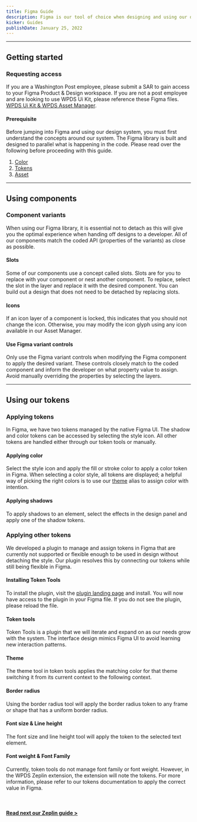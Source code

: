 ```yaml
---
title: Figma Guide
description: Figma is our tool of choice when designing and using our design system. Other design software is currently not supported, but maybe in the future.
kicker: Guides
publishDate: January 25, 2022
---
```


---

## Getting started

### Requesting access

If you are a Washington Post employee, please submit a SAR to gain access to your
Figma Product & Design workspace. If you are not a post employee and are
looking to use WPDS Ui Kit, please reference these Figma files.
[WPDS Ui Kit & WPDS Asset Manager](https://www.figma.com/@WPDS).

#### Prerequisite

Before jumping into Figma and using our design system, you must first understand the concepts around our system. The Figma library is built and designed to parallel what is happening in the code.
Please read over the following before proceeding with this guide.

1. [Color](/foundations/color)
2. [Tokens](/foundations/tokens)
3. [Asset](/foundations/assets)

---

## Using components

### Component variants

When using our Figma library, it is essential not to detach as this will
give you the optimal experience when handing off designs to a developer.
All of our components match the coded API (properties of the variants)
as close as possible.

#### Slots

Some of our components use a concept called slots. Slots are for you to
replace with your component or nest another component. To replace,
select the slot in the layer and replace it with the desired component.
You can build out a design that does not need to be detached by replacing slots.

<Container caption="This example shows available slots to replace with other local or design system components">
  <InlineImage
    width={252}
    height={285}
    maxWidth="100%"
    src="/img/guides/figma/slots.png"
  />
</Container>

#### Icons

If an icon layer of a component is locked, this indicates that you should not change the icon. Otherwise, you may modify the icon glyph using any icon available in our Asset Manager.

#### Use Figma variant controls

Only use the Figma variant controls when modifying the Figma component to apply the desired variant. These controls closely match
to the coded component and inform the developer on what property value to assign.
Avoid manually overriding the properties by selecting the layers.

<Container>
  <InlineImage
    width={318}
    height={156}
    maxWidth="100%"
    src="/img/guides/figma/component_properties.gif"
  />
</Container>

---

## Using our tokens

### Applying tokens

In Figma, we have two tokens managed by the native Figma UI.
The shadow and color tokens can be accessed by
selecting the style icon. All other tokens are handled either through our token
tools or manually.

#### Applying color

Select the style icon and apply the fill or stroke color to apply a color token in Figma.
When selecting a color style, all tokens are displayed; a helpful way
of picking the right colors is to use our [theme](/foundations/color#Themes) alias to assign color with intention.

<Container>
  <InlineImage
    width={239}
    height={322}
    maxWidth="100%"
    src="/img/guides/figma/using_theme.gif"
  />
</Container>

#### Applying shadows

To apply shadows to an element, select the effects in the design panel and apply one of the shadow tokens.

<Container>
  <InlineImage
    width={228}
    height={322}
    maxWidth="100%"
    src="/img/guides/figma/applying_shadows.gif"
  />
</Container>

### Applying other tokens

We developed a plugin to manage and assign tokens in Figma that are currently
not supported or flexible enough to be used in design without detaching the style.
Our plugin resolves this by connecting our tokens while still being flexible in Figma.

#### Installing Token Tools

To install the plugin, visit the [plugin landing page](https://www.figma.com/community/plugin/1044987008646864166/Token-Tool)
and install. You will now have access to the plugin in your Figma file. If you do not see the plugin, please reload the file.

#### Token tools

Token Tools is a plugin that we will iterate and expand on as our needs grow with the system.
The interface design mimics Figma UI to avoid learning new interaction patterns.

<Container>
  <InlineSVG width={300} height={600} path="/img/guides/figma/plugin.svg" />
</Container>

#### Theme

The theme tool in token tools applies the matching color for that theme switching it from its
current context to the following context.

<Container>
  <InlineImage
    width={1148}
    height={406}
    maxWidth="100%"
    src="/img/guides/figma/plugin_theme.gif"
  />
</Container>

#### Border radius

Using the border radius tool will apply the border radius token to any frame or shape that
has a uniform border radius.

<Container>
  <InlineImage
    width={1158}
    height={540}
    maxWidth="100%"
    src="/img/guides/figma/border_radius.gif"
  />
</Container>

#### Font size & Line height

The font size and line height tool will apply the token to the selected text element.

<Container>
  <InlineImage
    width={1158}
    height={540}
    maxWidth="100%"
    src="/img/guides/figma/font_size_line_height.gif"
  />
</Container>

#### Font weight & Font Family

Currently, token tools do not manage font family or font weight. However, in the WPDS Zeplin extension, the extension will note the tokens. For more information, please refer to our tokens documentation to apply the correct value in
Figma.

<BR size="xl" />

#### [Read next our Zeplin guide >](/blog/guides/zeplin-guide)

<BR size="xl" />
